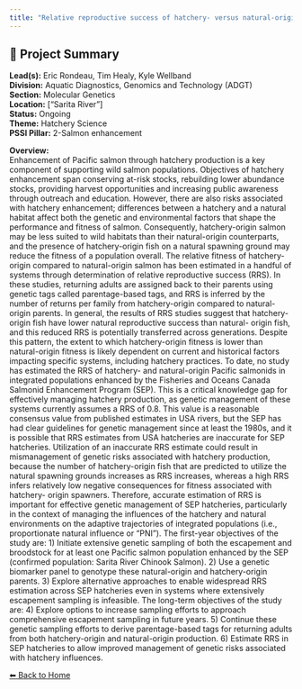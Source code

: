```yaml
---
title: "Relative reproductive success of hatchery- versus natural-origin salmon in Canadian integrated populations"
---
```


## 🧬 Project Summary

**Lead(s):** Eric Rondeau, Tim Healy, Kyle Wellband  
**Division:** Aquatic Diagnostics, Genomics and Technology (ADGT)  
**Section:** Molecular Genetics  
**Location:** ["Sarita River"]  
**Status:** Ongoing  
**Theme:** Hatchery Science  
**PSSI Pillar:** 2-Salmon enhancement  

**Overview:**  
Enhancement of Pacific salmon through hatchery production is a key component
of supporting wild salmon populations. Objectives of hatchery enhancement span
conserving at-risk stocks, rebuilding lower abundance stocks, providing
harvest opportunities and increasing public awareness through outreach and
education. However, there are also risks associated with hatchery enhancement;
differences between a hatchery and a natural habitat affect both the genetic
and environmental factors that shape the performance and fitness of salmon.
Consequently, hatchery-origin salmon may be less suited to wild habitats than
their natural-origin counterparts, and the presence of hatchery-origin fish on
a natural spawning ground may reduce the fitness of a population overall. The
relative fitness of hatchery-origin compared to natural-origin salmon has been
estimated in a handful of systems through determination of relative
reproductive success (RRS). In these studies, returning adults are assigned
back to their parents using genetic tags called parentage-based tags, and RRS
is inferred by the number of returns per family from hatchery-origin compared
to natural-origin parents. In general, the results of RRS studies suggest that
hatchery-origin fish have lower natural reproductive success than natural-
origin fish, and this reduced RRS is potentially transferred across
generations. Despite this pattern, the extent to which hatchery-origin fitness
is lower than natural-origin fitness is likely dependent on current and
historical factors impacting specific systems, including hatchery practices.
To date, no study has estimated the RRS of hatchery- and natural-origin
Pacific salmonids in integrated populations enhanced by the Fisheries and
Oceans Canada Salmonid Enhancement Program (SEP). This is a critical knowledge
gap for effectively managing hatchery production, as genetic management of
these systems currently assumes a RRS of 0.8. This value is a reasonable
consensus value from published estimates in USA rivers, but the SEP has had
clear guidelines for genetic management since at least the 1980s, and it is
possible that RRS estimates from USA hatcheries are inaccurate for SEP
hatcheries. Utilization of an inaccurate RRS estimate could result in
mismanagement of genetic risks associated with hatchery production, because
the number of hatchery-origin fish that are predicted to utilize the natural
spawning grounds increases as RRS increases, whereas a high RRS infers
relatively low negative consequences for fitness associated with hatchery-
origin spawners. Therefore, accurate estimation of RRS is important for
effective genetic management of SEP hatcheries, particularly in the context of
managing the influences of the hatchery and natural environments on the
adaptive trajectories of integrated populations (i.e., proportionate natural
influence or “PNI”). The first-year objectives of the study are: 1) Initiate
extensive genetic sampling of both the escapement and broodstock for at least
one Pacific salmon population enhanced by the SEP (confirmed population:
Sarita River Chinook Salmon). 2) Use a genetic biomarker panel to genotype
these natural-origin and hatchery-origin parents. 3) Explore alternative
approaches to enable widespread RRS estimation across SEP hatcheries even in
systems where extensively escapement sampling is infeasible. The long-term
objectives of the study are: 4) Explore options to increase sampling efforts
to approach comprehensive escapement sampling in future years. 5) Continue
these genetic sampling efforts to derive parentage-based tags for returning
adults from both hatchery-origin and natural-origin production. 6) Estimate
RRS in SEP hatcheries to allow improved management of genetic risks associated
with hatchery influences.



[⬅ Back to Home](../index.qmd)
